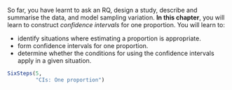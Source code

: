 ::: {.objectivesBox .objectives data-latex="{iconmonstr-target-4-240.png}"}
So far, you have learnt to ask an RQ, design a study, describe and summarise the data, and model sampling variation.
**In this chapter**, you will learn to construct *confidence intervals* for one proportion.
You will learn to:

* identify situations where estimating a proportion is appropriate.
* form confidence intervals for one proportion.
* determine whether the conditions for using the confidence intervals apply in a given situation.

:::



```r
SixSteps(5, 
         "CIs: One proportion")
```
